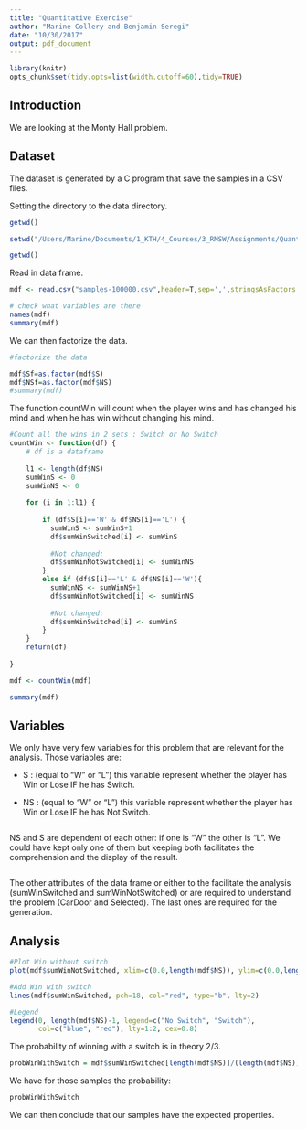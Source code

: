 ```yaml
---
title: "Quantitative Exercise"
author: "Marine Collery and Benjamin Seregi"
date: "10/30/2017"
output: pdf_document
---
```


```r
library(knitr)
opts_chunk$set(tidy.opts=list(width.cutoff=60),tidy=TRUE)
```

## Introduction

We are looking at the Monty Hall problem.

## Dataset

The dataset is generated by a C program that save the samples in a CSV files.

Setting the directory to the data directory.
```r
getwd()

setwd("/Users/Marine/Documents/1_KTH/4_Courses/3_RMSW/Assignments/Quantitative")

getwd()
```


Read in data frame.
```r

mdf <- read.csv("samples-100000.csv",header=T,sep=',',stringsAsFactors = F)

# check what variables are there
names(mdf)
summary(mdf)
```

We can then factorize the data.
```r

#factorize the data

mdf$Sf=as.factor(mdf$S)
mdf$NSf=as.factor(mdf$NS)
#summary(mdf)
```

The function countWin will count when the player wins and has changed his mind and when he has win without changing his mind.

```r
#Count all the wins in 2 sets : Switch or No Switch
countWin <- function(df) {
    # df is a dataframe
  
    l1 <- length(df$NS)
    sumWinS <- 0
    sumWinNS <- 0
    
    for (i in 1:l1) {
       
        if (df$S[i]=='W' & df$NS[i]=='L') {
          sumWinS <- sumWinS+1
          df$sumWinSwitched[i] <- sumWinS
          
          #Not changed:
          df$sumWinNotSwitched[i] <- sumWinNS
        }
        else if (df$S[i]=='L' & df$NS[i]=='W'){
          sumWinNS <- sumWinNS+1
          df$sumWinNotSwitched[i] <- sumWinNS
          
          #Not changed:
          df$sumWinSwitched[i] <- sumWinS
        }
    }
    return(df)
    
}

mdf <- countWin(mdf)

summary(mdf)
```

## Variables
We only have very few variables for this problem that are relevant for the analysis. Those variables are:

- S : (equal to "W" or "L") this variable represent whether the player has Win or Lose IF he has Switch.

- NS : (equal to "W" or "L") this variable represent whether the player has Win or Lose IF he has Not Switch.
```r
```

NS and S are dependent of each other: if one is "W" the other is "L". We could have kept only one of them but keeping both facilitates the comprehension and the display of the result.
```r
```
The other attributes of the data frame or either to the facilitate the analysis (sumWinSwitched and sumWinNotSwitched) or are required to understand the problem (CarDoor and Selected). The last ones are required for the generation.


## Analysis


```r
#Plot Win without switch
plot(mdf$sumWinNotSwitched, xlim=c(0.0,length(mdf$NS)), ylim=c(0.0,length(mdf$NS)), xlab='Try', ylab='Number of Win', col='blue', type="b", lty=1)

#Add Win with switch
lines(mdf$sumWinSwitched, pch=18, col="red", type="b", lty=2)

#Legend
legend(0, length(mdf$NS)-1, legend=c("No Switch", "Switch"),
       col=c("blue", "red"), lty=1:2, cex=0.8)
```

The probability of winning with a switch is in theory 2/3.

```r
probWinWithSwitch = mdf$sumWinSwitched[length(mdf$NS)]/(length(mdf$NS))
```

We have for those samples the probability:
```r
probWinWithSwitch
```
We can then conclude that our samples have the expected properties.
